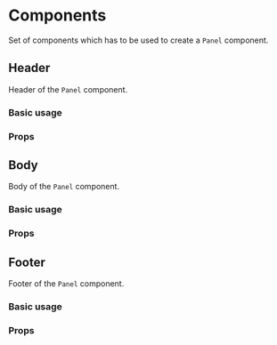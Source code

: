 

<Meta title="Components/Layout/Panel/Components/Docs" />

# Components

Set of components which has to be used to create a `Panel` component.

## Header

Header of the `Panel` component.

### Basic usage

<Canvas of={HeaderStories.Header} />

### Props

<ArgTypes of={HeaderStories} />

## Body

Body of the `Panel` component.

### Basic usage

<Canvas of={BodyStories.Body} />

### Props

<ArgTypes of={BodyStories} />

## Footer

Footer of the `Panel` component.

### Basic usage

<Canvas of={FooterStories.Footer} />

### Props

<ArgTypes of={FooterStories} />
